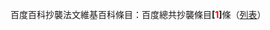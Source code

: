 百度百科抄襲法文維基百科條目：百度總共抄襲條目'''[{{fullurl:Template:BDCV/fr|action=edit}}<font color="red">1</font>]'''條（[[WP:BDLF|列表]]）